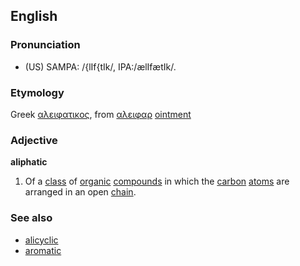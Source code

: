 ==English==

===Pronunciation===
*(US) SAMPA: /{lIf{tIk/, IPA:/ælIfætIk/.

===Etymology===
Greek [[αλειφατικος]], from [[αλειφαρ]] [[ointment]]
===Adjective===
'''aliphatic'''
#{{chemistry}} Of a [[class]] of [[organic]] [[compound]]s in which the [[carbon]] [[atom]]s are arranged in an open [[chain]].

===See also===
*[[alicyclic]]
*[[aromatic]]